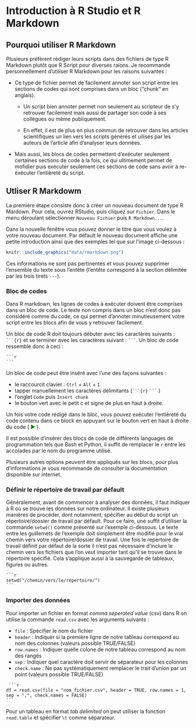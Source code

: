 # Introduction à R Studio et R Markdown

## Pourquoi utiliser R Markdown

Plusieurs préfèrent rédiger leurs scripts dans des fichiers de type R Markdown plutôt que R Script pour diverses raions. Je recommande personnellement d'utiliser R Markdown pour les raisons suivantes : 

- Ce type de fichier permet de facilement annoter son script entre les sections de codes qui sont comprises dans un bloc ("chunk" en anglais).

  - Un script bien annoter permet non seulement au scripteur de s'y retrouver facilement mais aussi de partager son code à ses collègues ou même publiquement. 
  
  - En effet, il est de plus en plus commun de retrouver dans les articles scientifiques un lien vers les scripts générés et uilisés par les auteurs de l'article afin d'analyser leurs données. 

- Mais aussi, les blocs de codes permettent d'exécuter seulement certaines sections de code à la fois, ce qui ultimement permet de mofidier puis exécuter seulement ces sections de code sans avoir à re-exécuter l'entièreté du script. 

## Utliser R Markdowm

La première étape consiste donc à créer un nouveau document de type R Mardown. Pour cela, ouvrez RStudio, puis cliquez sur `Fichier`. Dans le menu déroulant sélectionner `Nouveau Fichier` puis `R Markdown...`. 

Dans la nouvelle fenêtre vous pouvez donner le titre que vous voulez à votre nouveau document. 
Par défault le nouveau document affiche une petite introduction ainsi que des exemples tel que sur l'image ci-dessous : 

```r
knitr::include_graphics("data/rmarkdown.png")
```

Ces informations ne sont pas pertinentes et vous pouvez supprimer l'ensemble du texte sous l'entête (l'entête correspond à la section délimitée par les trois tirets `---`).

### Bloc de codes 

Dans R markdown, les lignes de codes à exécuter doivent être comprises dans un bloc de code. Le texte non compris dans un bloc n'est donc pas considéré comme du code, ce qui permet d'annoter minutieusement votre script entre les blocs afin de vous y retrouver facilement. 

Un bloc de code R doit toujours débuter avec les caractères suivants : ` ```{r}` 
et se terminer avec les caractères suivant : ` ``` `. Un bloc de code ressemble donc à ceci : 

````verbatim
```r

``` 
```` 

Un bloc de code peut être inséré avec l'une des façons suivantes : 

- le raccourcit clavier : `Ctrl` + `Alt` + `I` 
- tapper manuellement les caractères délimitants (` ```{r} `  ` ``` ` )
- l'onglet `Code` puis `Insert chunk` 
- le bouton vert avec le petit c et signe de plus en haut à droite.

Un fois votre code rédigé dans le bloc, vous pouvez exécuter l'entièreté du code contenu dans ce block en appuyant sur le bouton vert en haut à droite du code (<font color='green'> ▶ </font>). 

Il est possible d'insérer des blocs de code de différents languages de programmation tels que Bash et Python, il suffit de remplacer le `r` entre les accolades par le nom du programme utilisé. 

Plusieurs autres options peuvent être appliqués sur les blocs, pour plus d'informations je vous recommande de consulter la documentation disponible sur internet. 

### Définir le répertoire de travail par défault 

Généralement, avant de commencer à analyser des données, il faut indiquer à R où se trouve les données sur notre ordinateur. Il existe plusieurs manières de procéder, dont notamment, spécifier au début du script un répertoire/dossier de travail par défault. Pour ce faire, une suffit d'utiliser la commande `setwd()` comme présenté sur l'exemple ci-dessous. Le texte entre les guillemets de l'exemple doit simplement être modifié pour le vrai chemin vers votre répertoire/dossier de travail. Une fois le repertoire de travail définit par défaut de la sorte il n'est pas nécessaire d'inclure le chemin vers les fichiers que l'on veut importer tant qu'il se trouve dans le répertoire spécifié. Cela s'applique aussi à la sauvegarde de tableaux, figures ou autres. 

````verbatim
```r
setwd("/chemin/vers/le/répertoire/")
```
```` 
### Importer des données

Pour importer un fichier en format *comma seperated value* (csv) dans R on utilise la commande `read.csv` avec les arguments suivants : 

- `file` : Spécifier le nom du fichier 
- `header` : Indiquer si la première ligne de notre tableau correspond au nom des colonnes (valeurs possible TRUE/FALSE)
- `row.names` : Indiquer quelle colone de notre tableau correspond au nom des rangés 
- `sep` : Indiquer quel caractère doit servir de séparateur pour les colonnes 
- `check.name` : Ne pas systématiquement remplacer le trait d'union par un point (valeurs possible TRUE/FALSE)

````verbatim
 ```r
df = read.csv(file = "nom_fichier.csv", header = TRUE, row.names = 1, sep = ",", check.names = FALSE)  
```
```` 
Pour un tableau en format *tab delimited* on peut utiliser la fonction `read.table` et spécifier `\t` comme séparateur. 



